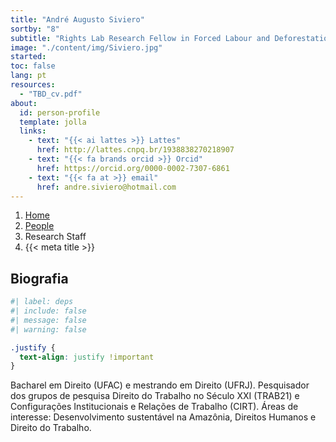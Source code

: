 ```yaml
---
title: "André Augusto Siviero"
sortby: "8"
subtitle: "Rights Lab Research Fellow in Forced Labour and Deforestation Data"
image: "./content/img/Siviero.jpg"
started:
toc: false
lang: pt
resources: 
  - "TBD_cv.pdf"
about:
  id: person-profile
  template: jolla
  links:
    - text: "{{< ai lattes >}} Lattes"
      href: http://lattes.cnpq.br/1938838270218907
    - text: "{{< fa brands orcid >}} Orcid"
      href: https://orcid.org/0000-0002-7307-6861     
    - text: "{{< fa at >}} email"
      href: andre.siviero@hotmail.com    
---
```


```{=html}
<nav aria-label="breadcrumb">
  <ol class="breadcrumb">
    <li class="breadcrumb-item"><a href="../../index.html">Home</a></li>
    <li class="breadcrumb-item"><a href="../../people.html">People</a></li>
    <li class="breadcrumb-item active">Research Staff</li>
    <li class="breadcrumb-item active" aria-current="page">{{< meta title >}}</li>
  </ol>
</nav>
```

:::{#person-profile}
:::

## Biografia

```r
#| label: deps
#| include: false
#| message: false
#| warning: false

```

```css
.justify {
  text-align: justify !important
}
```

::: {.justify}

Bacharel em Direito (UFAC) e mestrando em Direito (UFRJ). Pesquisador dos grupos de pesquisa Direito do Trabalho no Século XXI (TRAB21) e Configurações Institucionais e Relações de Trabalho (CIRT). Áreas de interesse: Desenvolvimento sustentável na Amazônia, Direitos Humanos e Direito do Trabalho.

:::

